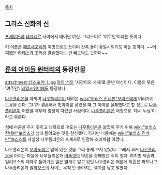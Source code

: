 [[목차]]

== 그리스 신화의 신 ==
[[포세이돈]]과 [[데메테르]] 사이에서 태어난 여신. 그리스어로 ‘여주인’이라는 뜻이다. 

이 이름은 [[페르세포네]]의 이명으로도 쓰이며 간혹 둘이 동일시되기도 하는 듯하다. ~~어찌됐든 [[하데스]]가 조카랑 결혼했다는 건 빼도박도 못한다~~


== [[룬의 아이들 윈터러]]의 등장인물 ==
attachment:데스포이나.jpg
[[달의 섬]]의 '지팡이의 사제'로 중년 여성이다. 이름의 뜻은 '여주인'. [[테일즈위버]]에도 등장했다.

[[나우플리온]]을 아끼며 [[나우플리온]]이 데려온 [[wiki:"보리스 진네만"보리스]]에게 여러가지 도움을 준다. 그녀가 결혼해서 첫아이를 낳았을 때 그 아이를 질투했다고 할 정도로 [[나우플리온]]이 어렸을 때부터 굉장히 따랐던 사람이다. [[나우플리온]]은 애칭으로 '데시 누님'이라고 부른다.

섬에 마음을 두지 못하고 대륙으로 떠도는 [[나우플리온]]을 붙잡아 두기 위해 [[wiki:"보리스 진네만"보리스]]가 섬에 들어오는 것을 찬성했다. 하지만 나중에는 [[wiki:"보리스 진네만"보리스]]를 사실상 나우플리온의 후계자로 인정해 조카처럼 아꼈다.

나우플리온이 [[오이노피온]] 밑에 있는 것을 그리 좋게 보지 않았다. 그래서 과거 [[나우플리온]]을 아끼는 마음에 나우플리온과 [[이솔렛]]의 약혼을 중매했던 적이 있다. 하지만 약혼과 일리오스의 제자로 들어가는 일은 별개로 알고 있던 나우플리온 때문에 약혼은 파토나고 나우플리온과 [[일리오스]]의 사이는 무척 안 좋아지는 결과를 낳고 말았다. 
